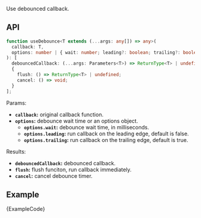 
Use debounced callback.

## API

```ts
function useDebounce<T extends (...args: any[]) => any>(
  callback: T,
  options: number | { wait: number; leading?: boolean; trailing?: boolean }
): [
  debouncedCallback: (...args: Parameters<T>) => ReturnType<T> | undefined,
  {
    flush: () => ReturnType<T> | undefined;
    cancel: () => void;
  }
];
```

Params:

- **`callback`:** original callback function.
- **`options`:** debounce wait time or an options object.
  - **`options.wait`:** debounce wait time, in milliseconds.
  - **`options.leading`:** run callback on the leading edge, default is false.
  - **`options.trailing`:** run callback on the trailing edge, default is true.

Results:

- **`debouncedCallback`:** debounced callback.
- **`flush`:** flush funciton, run callback immediately.
- **`cancel`:** cancel debounce timer.

## Example

<ExampleBlock>
  <Example />
</ExampleBlock>
<CodeBlock language="tsx">{ExampleCode}</CodeBlock>
